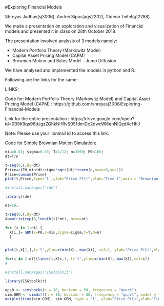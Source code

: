 #Exploring Financial Models

Shreyas Jadhav(sj3006), Andrei Sipos(ags2202), Gideon Teitel(gt2288)


We made a presentation on exploration and visualization of Financial models and presented it in class on 28th October 2019. 

The presentation involved analysis of 3 models namely:

* Modern Portfolio Theory (Markowitz Model)
* Capital Asset Pricing Model (CAPM)
* Brownian Motion and Bates Model - Jump Diffusion

We have analysed and implemented the models in python and R.  

Following are the links for the same:

LINKS: 

Code for: Modern Portfolio Theory (Markowitz Model) and Capital Asset Pricing Model (CAPM) : https://github.com/shreyasj3006/Exploring-Financial-Models

Link for the entire presentation :
https://drive.google.com/open?id=0B9K8qs96dJgzZGhkNHRvS051dmlDc2dwcWl6enNIQzdXcHhJ

Note: Please use your lionmail id to access this link.


Code for Simple Brownian Motion Simulation:

```{r}
miu=0.01; sigma=0.03; T=1/12; n=1000; P0=100;
dt=T/n

t=seq(0,T,by=dt)
Price=c(P0,miu*dt+sigma*sqrt(dt)*rnorm(n,mean=0,sd=1))
Price=cumsum(Price)
plot(t,Price,type='l',ylab="Price P(t)",xlab="Time t",main = "Brownian Motion")
```







```{r}
#install.packages("sde")

library(sde)

nt=10; 

t=seq(0,T,by=dt)
X=matrix(rep(0,length(t)*nt), nrow=nt)

for (i in 1:nt) {
  X[i,]= GBM(x=P0,r=miu,sigma=sigma,T=T,N=n)
  }


plot(t,X[1,],t='l',ylim=c(min(X), max(X)), col=1, ylab="Price P(t)",xlab="Time t",main = "Geometric Brownian Motion")

for(i in 2:nt){lines(t,X[i,], t='l',ylim=c(min(X), max(X)),col=i)}
#
```




```{r}

#install.packages("ESGtoolkit")

library(ESGtoolkit)

eps0 <- simshocks(n = 10, horizon = 50, frequency = "quart")
sim.GBM <- simdiff(n = 10, horizon = 50, frequency = "quart", model = "GBM", P0, theta1 = 0.03, theta2 = 0.1, eps = eps0)
matplot(time(sim.GBM), sim.GBM, type = 'l', ylab="Price P(t)",xlab="Time t",main = "Bates Model - Jump Diffusion Simulation")
```


